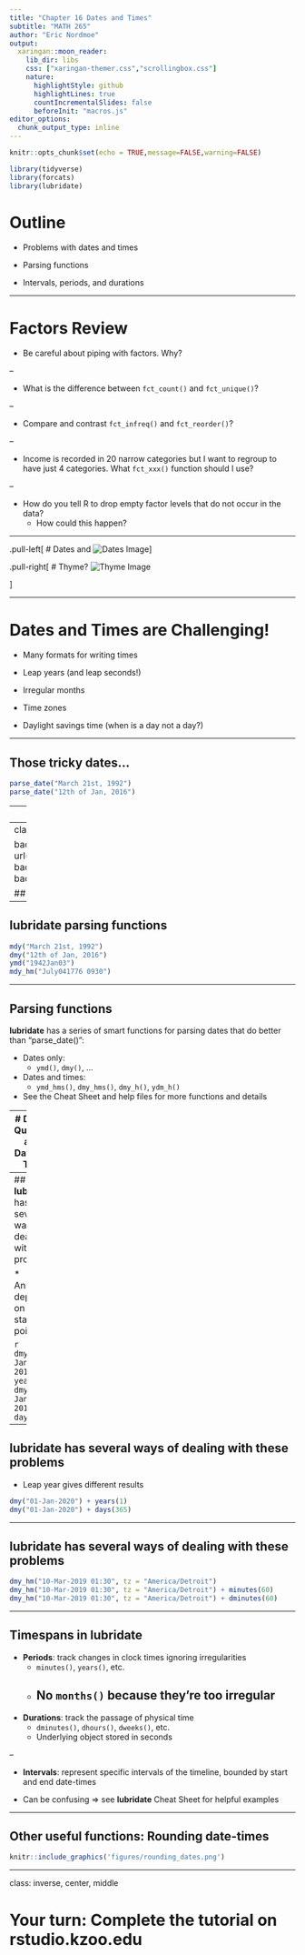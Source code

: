 ```yaml
---
title: "Chapter 16 Dates and Times"
subtitle: "MATH 265"
author: "Eric Nordmoe"
output:
  xaringan::moon_reader:
    lib_dir: libs
    css: ["xaringan-themer.css","scrollingbox.css"]
    nature:
      highlightStyle: github
      highlightLines: true
      countIncrementalSlides: false
      beforeInit: "macros.js"
editor_options: 
  chunk_output_type: inline
---
```


```r
knitr::opts_chunk$set(echo = TRUE,message=FALSE,warning=FALSE)
```

```r
library(tidyverse)
library(forcats)
library(lubridate)
```


# Outline

* Problems with dates and times  

* Parsing functions

* Intervals, periods, and durations  

---

# Factors Review

* Be careful about piping with factors. Why?

--

* What is the difference between `fct_count()` and `fct_unique()`?

--

* Compare and contrast `fct_infreq()` and `fct_reorder()`?

--

* Income is recorded in 20 narrow categories but I want to regroup to have just 4 categories. 
What `fct_xxx()` function should I use?

--

* How do you tell R to drop empty factor levels that do not occur in the data?   
    + How could this happen?

---

.pull-left[
# Dates and
![Dates Image](figures/dates.jpeg)
]

.pull-right[
# Thyme?
![Thyme Image](figures/thyme.jpeg)

]

---

# Dates and Times are Challenging! 

* Many formats for writing times

* Leap years (and leap seconds!)

* Irregular months

* Time zones

* Daylight savings time (when is a day not a day?)



---

## Those tricky dates...

```r
parse_date("March 21st, 1992")
parse_date("12th of Jan, 2016")
```

---
## Those tricky dates...

```r
parse_date("1942Jan03")
parse_date("July041776 0930")
```

---
class: inverse, center, top

background-image: url(figures/data_sci_superhero.png)
background-position: 50% 75%
background-size: 65% 65%

## **lubridate** to the rescue


---

## **lubridate** parsing functions  

```r
mdy("March 21st, 1992")
dmy("12th of Jan, 2016")
ymd("1942Jan03")
mdy_hm("July041776 0930")
```

---

## Parsing functions

**lubridate** has a series of smart functions for parsing dates that do better than "parse_date()":

* Dates only:  
    + `ymd()`, `dmy()`, ...   
  
* Dates and times:  
    + `ymd_hms()`, `dmy_hms()`, `dmy_h()`, `ydm_h()`  
    
* See the Cheat Sheet and help files for more functions and details  

---
# Difficult Questions about Dates and Times


* What day is one year after January 1, 2019?  

* What day is one month after February 15, 2019?  

* What time is 60 minutes after 1:30 am on March 10, 2019?

    + What is the last day of February?  

### Why are these question difficult?

---
## **lubridate** has several ways of dealing with these problems

* Answers depend on the starting point

```r
dmy("01-Jan-2019") + years(1)
dmy("01-Jan-2019") + days(365)
```

---
## **lubridate** has several ways of dealing with these problems

* Leap year gives different results
```r
dmy("01-Jan-2020") + years(1)
dmy("01-Jan-2020") + days(365)
```

---

## **lubridate** has several ways of dealing with these problems

```r
dmy_hm("10-Mar-2019 01:30", tz = "America/Detroit") 
dmy_hm("10-Mar-2019 01:30", tz = "America/Detroit") + minutes(60)
dmy_hm("10-Mar-2019 01:30", tz = "America/Detroit") + dminutes(60)
```

---

## Timespans in **lubridate**  

* **Periods**: track changes in clock times ignoring irregularities
    + `minutes()`, `years()`, etc.
    + No `months()` because they're too irregular
--

* **Durations**: track the passage of physical time
    + `dminutes()`, `dhours()`, `dweeks()`, etc.
    + Underlying object stored in seconds

--

* **Intervals**: represent specific intervals of the timeline, 
bounded by start and end date-times

* Can be confusing $\Rightarrow$ see **lubridate** Cheat Sheet for helpful examples

---

## Other useful functions: Rounding date-times  


```r
knitr::include_graphics('figures/rounding_dates.png')
```

---
class: inverse, center, middle

# Your turn: Complete the tutorial on rstudio.kzoo.edu






